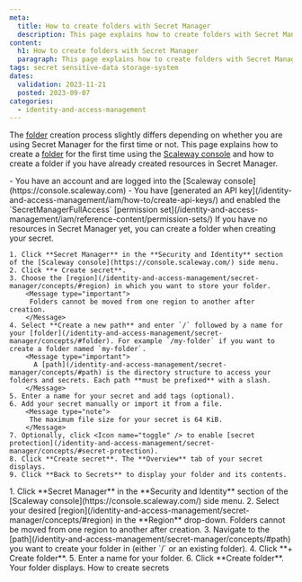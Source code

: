 ```yaml
---
meta:
  title: How to create folders with Secret Manager
  description: This page explains how to create folders with Secret Manager
content:
  h1: How to create folders with Secret Manager
  paragraph: This page explains how to create folders with Secret Manager
tags: secret sensitive-data storage-system
dates:
  validation: 2023-11-21
  posted: 2023-09-07
categories:
  - identity-and-access-management
---
```


The [folder](/identity-and-access-management/secret-manager/concepts/#folder) creation process slightly differs depending on whether you are using Secret Manager for the first time or not. This page explains how to create a [folder](/identity-and-access-management/secret-manager/concepts/#folder) for the first time using the [Scaleway console](https://console.scaleway.com) and how to create a folder if you have already created resources in Secret Manager.

<Macro id="iam-requirements" />

<Message type="requirement">
  - You have an account and are logged into the [Scaleway console](https://console.scaleway.com)
  - You have [generated an API key](/identity-and-access-management/iam/how-to/create-api-keys/) and enabled the `SecretManagerFullAccess` [permission set](/identity-and-access-management/iam/reference-content/permission-sets/)
</Message>


<Tabs id="install">
  <TabsTab label="Create your first folder">

   <Message type="note">
     If you have no resources in Secret Manager yet, you can create a folder when creating your secret.
   </Message>

    1. Click **Secret Manager** in the **Security and Identity** section of the [Scaleway console](https://console.scaleway.com/) side menu.
    2. Click **+ Create secret**.
    3. Choose the [region](/identity-and-access-management/secret-manager/concepts/#region) in which you want to store your folder.
        <Message type="important">
         Folders cannot be moved from one region to another after creation.
        </Message>
    4. Select **Create a new path** and enter `/` followed by a name for your [folder](/identity-and-access-management/secret-manager/concepts/#folder). For example `/my-folder` if you want to create a folder named `my-folder`.
        <Message type="important">
          A [path](/identity-and-access-management/secret-manager/concepts/#path) is the directory structure to access your folders and secrets. Each path **must be prefixed** with a slash.
        </Message>
    5. Enter a name for your secret and add tags (optional).
    6. Add your secret manually or import it from a file.
        <Message type="note">
         The maximum file size for your secret is 64 KiB.
        </Message>
    7. Optionally, click <Icon name="toggle" /> to enable [secret protection](/identity-and-access-management/secret-manager/concepts/#secret-protection).
    8. Click **Create secret**. The **Overview** tab of your secret displays.
    9. Click **Back to Secrets** to display your folder and its contents.
  </TabsTab>
  <TabsTab label="Create more folders">
    1. Click **Secret Manager** in the **Security and Identity** section of the [Scaleway console](https://console.scaleway.com/) side menu.
    2. Select your desired [region](/identity-and-access-management/secret-manager/concepts/#region) in the **Region** drop-down.
         <Message type="important">
         Folders cannot be moved from one region to another after creation.
        </Message>
    3. Navigate to the [path](/identity-and-access-management/secret-manager/concepts/#path) you want to create your folder in (either `/` or an existing folder).
    4. Click **+ Create folder**.
    5. Enter a name for your folder.
    6. Click **Create folder**. Your folder displays.
  </TabsTab>
</Tabs>

<Navigation title="See also">
  <NextButton to="/identity-and-access-management/secret-manager/how-to/create-secret/">How to create secrets</NextButton>
</Navigation>
